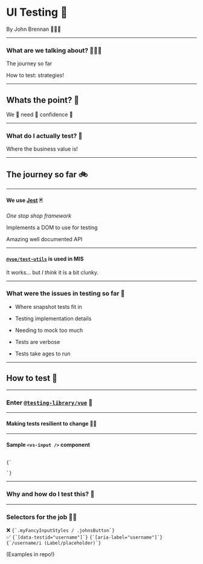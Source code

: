 

# UI Testing 🧪

By John Brennan 👨🏼‍💻

---

### What are we talking about? 🤷🏼‍♂️

The journey so far

How to test: strategies!

---

## Whats the point? 🤔

We 👏 need 👏 confidence 👏

---

### What do I actually test? 🤯

Where the business value is!

---

## The journey so far 🚲

---

#### We use [Jest](https://jestjs.io/) 🃏

_One stop shop framework_

Implements a DOM to use for testing

Amazing well documented API

---

#### [`@vue/test-utils`](https://vue-test-utils.vuejs.org/) is used in MIS

It works... but _I think_ it is a bit clunky.

---

### What were the issues in testing so far 🐛

- Where snapshot tests fit in

- Testing implementation details

- Needing to mock too much

- Tests are verbose

- Tests take ages to run

---

## How to test :muscle:

---

### Enter [`@testing-library/vue`](https://testing-library.com/) 💃

---

#### Making tests resilient to change 💅🏻

---

#### Sample `<vs-input />` component

<Code>
{`
  <template>
    <div class="fancyInput">
      <label :for="id" v-if="$slots.default"><slot /></label>
      <input
        :id="id"
        v-bind="$attrs"
        v-on:input="$emit('input', $event.target.value)"
      />
    </div>
  </template>
`}
</Code>

---

### Why and how do I test this? 🤔

---

### Selectors for the job 👨‍🔧

<div style={{ display: 'flex', flexDirection: 'column', justifyContent: 'center' }}>
  <div style={{ marginBottom: 50 }}>
    ❌
    <Code inline>{`.myFancyInputStyles / .johnsButton`}</Code>
  </div>


  <div>
    ✅
    <Code inline>{`[data-testid="username"]`}</Code>
    <Code inline>{`[aria-label="username"]`}</Code>
    <Code inline>{`/username/i (Label/placeholder)`}</Code>
  </div>
</div>

(Examples in repo!)